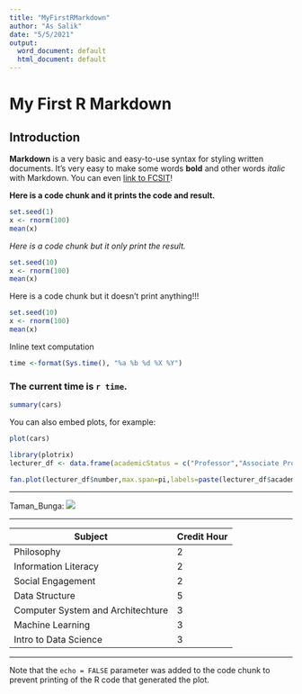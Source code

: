 ---
title: "MyFirstRMarkdown"
author: "As Salik"
date: "5/5/2021"
output:
  word_document: default
  html_document: default
---
# My First R Markdown  

## Introduction  

**Markdown** is a very basic and easy-to-use syntax for styling written documents.
It's very easy to make some words **bold** and other words *italic* with Markdown.
You can even [link to FCSIT](https://fsktm.um.edu.my/)! 

**Here is a code chunk and it prints the code and result.** 

```{r}
set.seed(1)
x <- rnorm(100)
mean(x)
```

*Here is a code chunk but it only print the result.*
```{r, echo=FALSE}
set.seed(10)
x <- rnorm(100)
mean(x)
```

Here is a code chunk but it doesn't print anything!!!
```{r, echo=FALSE, results="hide"}
set.seed(10)
x <- rnorm(100)
mean(x)
```

Inline text computation

```{r, echo=FALSE}
time <-format(Sys.time(), "%a %b %d %X %Y")
```

### The current time is `r time`.

```{r}
summary(cars)
```

You can also embed plots, for example:

```{r, echo=FALSE}
plot(cars)
```
```{r, echo=FALSE}
library(plotrix)
lecturer_df <- data.frame(academicStatus = c("Professor","Associate Professor","Senior Lecturer","Lecturer",                                           "Tutor"),number = c(10,35,18,8,3))

fan.plot(lecturer_df$number,max.span=pi,labels=paste(lecturer_df$academicStatus,lecturer_df$number,sep="-"),main="Academician by Status (fan.plot)",ticks=35)
```

***

Taman_Bunga: ![](C:\Users\USER\OneDrive\Pictures\Saved Pictures\CottageGarden.jpg)

***
Subject                           | Credit Hour
-------------                     | -------------
Philosophy                        |     2
Information Literacy              |     2
Social Engagement                 |     2
Data Structure                    |     5
Computer System and Architechture |     3 
Machine Learning                  |     3
Intro to Data Science             |     3
***   


Note that the `echo = FALSE` parameter was added to the code chunk to prevent printing of the R code that generated the plot.